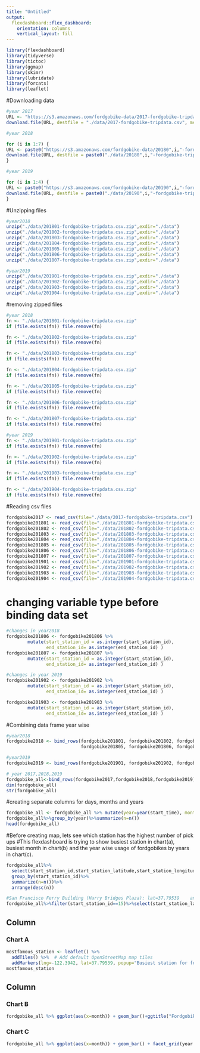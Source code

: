 ```yaml
---
title: "Untitled"
output: 
  flexdashboard::flex_dashboard:
    orientation: columns
    vertical_layout: fill
---
```


```r
library(flexdashboard)
library(tidyverse)
library(tictoc)
library(ggmap)
library(skimr)
library(lubridate)
library(forcats)
library(leaflet)
```

#Downloading data
```r
#year 2017
URL <- "https://s3.amazonaws.com/fordgobike-data/2017-fordgobike-tripdata.csv"
download.file(URL, destfile = "./data/2017-fordgobike-tripdata.csv", method="curl")

#year 2018

for (i in 1:7) {
URL <- paste0("https://s3.amazonaws.com/fordgobike-data/20180",i,"-fordgobike-tripdata.csv.zip")
download.file(URL, destfile = paste0("./data/20180",i,"-fordgobike-tripdata.csv.zip"), method="curl")
}

#year 2019

for (i in 1:4) {
URL <- paste0("https://s3.amazonaws.com/fordgobike-data/20190",i,"-fordgobike-tripdata.csv.zip")
download.file(URL, destfile = paste0("./data/20190",i,"-fordgobike-tripdata.csv.zip"), method="curl")
}

```
#Unzipping files
```r
#year2018
unzip("./data/201801-fordgobike-tripdata.csv.zip",exdir="./data")
unzip("./data/201802-fordgobike-tripdata.csv.zip",exdir="./data")
unzip("./data/201803-fordgobike-tripdata.csv.zip",exdir="./data")
unzip("./data/201804-fordgobike-tripdata.csv.zip",exdir="./data")
unzip("./data/201805-fordgobike-tripdata.csv.zip",exdir="./data")
unzip("./data/201806-fordgobike-tripdata.csv.zip",exdir="./data")
unzip("./data/201807-fordgobike-tripdata.csv.zip",exdir="./data")

#year2019
unzip("./data/201901-fordgobike-tripdata.csv.zip",exdir="./data")
unzip("./data/201902-fordgobike-tripdata.csv.zip",exdir="./data")
unzip("./data/201903-fordgobike-tripdata.csv.zip",exdir="./data")
unzip("./data/201904-fordgobike-tripdata.csv.zip",exdir="./data")


```

#removing zipped files
```r
#year 2018
fn <- "./data/201801-fordgobike-tripdata.csv.zip"
if (file.exists(fn)) file.remove(fn)

fn <- "./data/201802-fordgobike-tripdata.csv.zip"
if (file.exists(fn)) file.remove(fn)

fn <- "./data/201803-fordgobike-tripdata.csv.zip"
if (file.exists(fn)) file.remove(fn)

fn <- "./data/201804-fordgobike-tripdata.csv.zip"
if (file.exists(fn)) file.remove(fn)

fn <- "./data/201805-fordgobike-tripdata.csv.zip"
if (file.exists(fn)) file.remove(fn)

fn <- "./data/201806-fordgobike-tripdata.csv.zip"
if (file.exists(fn)) file.remove(fn)

fn <- "./data/201807-fordgobike-tripdata.csv.zip"
if (file.exists(fn)) file.remove(fn)

#year 2019
fn <- "./data/201901-fordgobike-tripdata.csv.zip"
if (file.exists(fn)) file.remove(fn)

fn <- "./data/201902-fordgobike-tripdata.csv.zip"
if (file.exists(fn)) file.remove(fn)

fn <- "./data/201903-fordgobike-tripdata.csv.zip"
if (file.exists(fn)) file.remove(fn)

fn <- "./data/201904-fordgobike-tripdata.csv.zip"
if (file.exists(fn)) file.remove(fn)


```
#Reading csv files
```r
fordgobike2017 <- read_csv(file="./data/2017-fordgobike-tripdata.csv")
fordgobike201801 <- read_csv(file="./data/201801-fordgobike-tripdata.csv")
fordgobike201802 <- read_csv(file="./data/201802-fordgobike-tripdata.csv")
fordgobike201803 <- read_csv(file="./data/201803-fordgobike-tripdata.csv")
fordgobike201804 <- read_csv(file="./data/201804-fordgobike-tripdata.csv")
fordgobike201805 <- read_csv(file="./data/201805-fordgobike-tripdata.csv")
fordgobike201806 <- read_csv(file="./data/201806-fordgobike-tripdata.csv")
fordgobike201807 <- read_csv(file="./data/201807-fordgobike-tripdata.csv")
fordgobike201901 <- read_csv(file="./data/201901-fordgobike-tripdata.csv")
fordgobike201902 <- read_csv(file="./data/201902-fordgobike-tripdata.csv")
fordgobike201903 <- read_csv(file="./data/201903-fordgobike-tripdata.csv")
fordgobike201904 <- read_csv(file="./data/201904-fordgobike-tripdata.csv")

```
# changing variable type before binding data set
```r
#changes in year2018
fordgobike201806 <- fordgobike201806 %>%
        mutate(start_station_id = as.integer(start_station_id),
               end_station_id= as.integer(end_station_id) ) 
fordgobike201807 <- fordgobike201807 %>%
        mutate(start_station_id = as.integer(start_station_id),
               end_station_id= as.integer(end_station_id) )

#changes in year 2019
fordgobike201902 <- fordgobike201902 %>%
        mutate(start_station_id = as.integer(start_station_id),
               end_station_id= as.integer(end_station_id) )

fordgobike201903 <- fordgobike201903 %>%
        mutate(start_station_id = as.integer(start_station_id),
               end_station_id= as.integer(end_station_id) )


```


#Combining data frame year wise
```r
#year2018
fordgobike2018 <- bind_rows(fordgobike201801, fordgobike201802, fordgobike201803, fordgobike201804,
                            fordgobike201805, fordgobike201806, fordgobike201807)

#year2019
fordgobike2019 <- bind_rows(fordgobike201901, fordgobike201902, fordgobike201903, fordgobike201904)

# year 2017,2018,2019
fordgobike_all<-bind_rows(fordgobike2017,fordgobike2018,fordgobike2019)
dim(fordgobike_all)
str(fordgobike_all)

```

#creating separate columns for days, months and years
```r
fordgobike_all <- fordgobike_all %>% mutate(year=year(start_time), month=month(start_time), day=day(start_time) ) 
fordgobike_all%>%group_by(year)%>%summarize(n=n())
head(fordgobike_all)
```
#Before creating map, lets see which station has the highest number of pick ups
#This flexdashboard is trying to show busiest station in chart(a), busiest month in chart(b) and the year wise usage of fordgobikes by years in chart(c).
```r
fordgobike_all%>%
  select(start_station_id,start_station_latitude,start_station_longitude)%>%
  group_by(start_station_id)%>%
  summarize(n=n())%>%
  arrange(desc(n))

#San Francisco Ferry Building (Harry Bridges Plaza): lat=37.79539	 and long =-122.3942
fordgobike_all%>%filter(start_station_id==15)%>%select(start_station_latitude,start_station_longitude)
```


Column {data-width=650}
-----------------------------------------------------------------------

### Chart A

```r
mostfamous_station <- leaflet() %>%
  addTiles() %>%  # Add default OpenStreetMap map tiles
  addMarkers(lng=-122.3942, lat=37.79539, popup="Busiest station for fordgobike")  
mostfamous_station
```

Column {data-width=350}
-----------------------------------------------------------------------

### Chart B

```r
fordgobike_all %>% ggplot(aes(x=month)) + geom_bar()+ggtitle("Fordgobikes were used the most in April")
```

### Chart C

```r
fordgobike_all %>% ggplot(aes(x=month)) + geom_bar() + facet_grid(year ~ .)+ggtitle("yearly data showing usage of fordgobikes")
```


